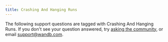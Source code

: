 ```yaml
---
title: Crashing And Hanging Runs
---
```



The following support questions are tagged with Crashing And Hanging Runs. If you don't see your question answered, try [asking the community](https://community.wandb.ai/), or email support@wandb.com.

<KBArticlesList kbArticleMap={kbArticleMap} tag="crashing and hanging runs"/>
